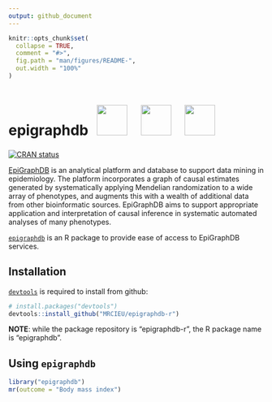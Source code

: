 ```yaml
---
output: github_document
---
```


```r
knitr::opts_chunk$set(
  collapse = TRUE,
  comment = "#>",
  fig.path = "man/figures/README-",
  out.width = "100%"
)
```
# epigraphdb  <span class="pull-right"> <a href="http://epigraphdb.org"><img src="man/figures/logo_wide.png" alt="" height="60" style="padding:10px"/></a> <a href="http://www.bris.ac.uk"><img src="man/figures/ieu40.png" alt="" height="60" style="padding:10px"/></a> <a href="http://www.bris.ac.uk/ieu"><img src="man/figures/uob40.png" alt="" height="60" style="padding:10px"/></a> </span>

<!-- badges: start -->
[![CRAN status](https://www.r-pkg.org/badges/version/epigraphdb)](https://cran.r-project.org/package=epigraphdb)
<!-- badges: end -->

[EpiGraphDB](http://epigraphdb.org) is an analytical platform and database to support data mining in epidemiology. The platform incorporates a graph of causal estimates generated by systematically applying Mendelian randomization to a wide array of phenotypes, and augments this with a wealth of additional data from other bioinformatic sources.
EpiGraphDB aims to support appropriate application and interpretation of causal inference in systematic automated analyses of many phenotypes.

[`epigraphdb`](https://github.com/MRCIEU/epigraphdb-r) is an R package to provide ease of access to EpiGraphDB services.

## Installation

[`devtools`](http://devtools.r-lib.org/)
is required to install from github:

```r
# install.packages("devtools")
devtools::install_github("MRCIEU/epigraphdb-r")
```

**NOTE**: while the package repository is "epigraphdb-r",
the R package name is "epigraphdb".

## Using `epigraphdb`

```r
library("epigraphdb")
mr(outcome = "Body mass index")
```
